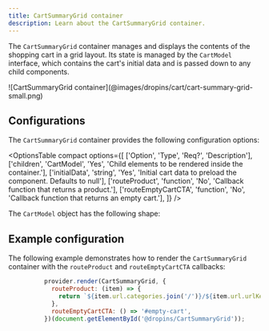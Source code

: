 ```yaml
---
title: CartSummaryGrid container
description: Learn about the CartSummaryGrid container.
---
```



The `CartSummaryGrid` container manages and displays the contents of the shopping cart in a grid layout. Its state is managed by the `CartModel` interface, which contains the cart's initial data and is passed down to any child components.

<Diagram caption="CartSummaryGrid container">
  ![CartSummaryGrid container](@images/dropins/cart/cart-summary-grid-small.png)
</Diagram>

## Configurations

The `CartSummaryGrid` container provides the following configuration options:

<OptionsTable
  compact
  options={[
    ['Option', 'Type', 'Req?', 'Description'],
    ['children', 'CartModel', 'Yes', 'Child elements to be rendered inside the container.'],
    ['initialData', 'string', 'Yes', 'Initial cart data to preload the component. Defaults to null'],
    ['routeProduct', 'function', 'No', 'Callback function that returns a product.'],
    ['routeEmptyCartCTA', 'function', 'No', 'Callback function that returns an empty cart.'],
  ]}
/>

The `CartModel` object has the following shape:

<CodeInclude code={cartModel} lang="ts" frame="none" />

## Example configuration

The following example demonstrates how to render the `CartSummaryGrid` container with the `routeProduct` and `routeEmptyCartCTA` callbacks:

```js
          provider.render(CartSummaryGrid, {
            routeProduct: (item) => {
              return `${item.url.categories.join('/')}/${item.url.urlKey}`;
            },
            routeEmptyCartCTA: () => '#empty-cart',
          })(document.getElementById('@dropins/CartSummaryGrid'));
```